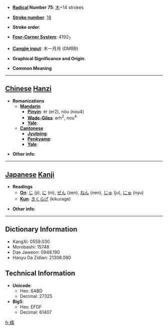 * '''[[Wiktionary:Chinese radical index| Radical]] Number 75''': [[Wiktionary:Chinese radical index 木|木]]+14 strokes

* '''[[Wiktionary:Chinese total strokes index|Stroke number]]''': [[Wiktionary:Chinese total strokes index 18|18]]

* '''Stroke order''': 

* '''[[Wiktionary:Chinese four corner index|Four-Corner System]]''': 4192<sub>7</sub>

* '''[[Wiktionary:Chinese Cangjie index|Cangjie input]]''': 木一月月 (DMBB)

* '''Graphical Significance and Origin''': 

* '''Common Meaning'''

----

== [[Chinese]] [[Hanzi]] ==

* '''Romanizations'''
** '''[[Mandarin]]'''
*** '''[[Pinyin]]''': ér (er2), nòu (nou4)
*** '''[[Wade-Giles]]''': erh<sup>2</sup>, nou<sup>4</sup>
*** '''[[Yale]]''': 
** '''[[Cantonese]]'''
*** '''[[Jyutping]]''':
*** '''[[Penkyamp]]''': 
*** '''[[Yale]]''': 

* '''Other info''': 

----

== [[Japanese]] [[Kanji]] ==

* '''Readings'''
** '''[[On]]''': [[じ]] (ji), [[に]] (ni), [[ぜん]] (zen), [[ねん]] (nen), [[じゅ]] (ju), [[にゅ]] (nyu)
** '''[[Kun]]''': [[きくらげ]] (kikurage)

* '''Other info''':  

----

== Dictionary Information ==

* KangXi: 0559.030
* Morobashi: 15748
* Dae Jaweon: 0948.190
* Hanyu Da Zidian: 21308.080

== Technical Information ==

* '''Unicode''':
** Hex: 6ABD
** Decimal: 27325
* '''Big5''':
** Hex: EFDF
** Decimal: 61407

[[fr:檽]]